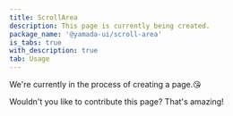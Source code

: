 ```yaml
---
title: ScrollArea
description: This page is currently being created.
package_name: '@yamada-ui/scroll-area'
is_tabs: true
with_description: true
tab: Usage
---
```


We're currently in the process of creating a page.😘

Wouldn't you like to contribute this page? That's amazing!
